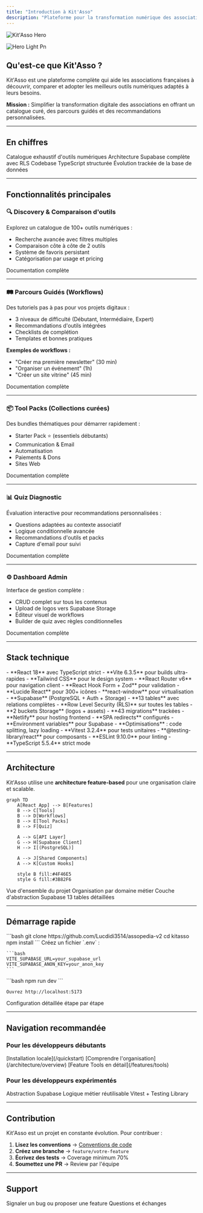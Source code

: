 ```yaml
---
title: "Introduction à Kit'Asso"
description: "Plateforme pour la transformation numérique des associations françaises"
---
```


<img
  className="hidden dark:block"
  src="/images/hero-dark.png"
  alt="Kit'Asso Hero"
/>

![Hero Light Pn](/hero-light.png)

## Qu'est-ce que Kit'Asso ?

Kit'Asso est une plateforme complète qui aide les associations françaises à découvrir, comparer et adopter les meilleurs outils numériques adaptés à leurs besoins.

**Mission :** Simplifier la transformation digitale des associations en offrant un catalogue curé, des parcours guidés et des recommandations personnalisées.

---

## En chiffres

<CardGroup cols={4}>
  <Card title="100+ Outils" icon="wrench">
    Catalogue exhaustif d'outils numériques
  </Card>
  <Card title="13 Tables" icon="database">
    Architecture Supabase complète avec RLS
  </Card>
  <Card title="~5,200 Lignes" icon="code">
    Codebase TypeScript structurée
  </Card>
  <Card title="43 Migrations" icon="arrows-rotate">
    Évolution trackée de la base de données
  </Card>
</CardGroup>

---

## Fonctionnalités principales

### 🔍 Discovery & Comparaison d'outils

Explorez un catalogue de 100+ outils numériques :

- Recherche avancée avec filtres multiples
- Comparaison côte à côte de 2 outils
- Système de favoris persistant
- Catégorisation par usage et pricing

<Card title="Découvrir la feature Tools" icon="arrow-right" href="/features/tools">
  Documentation complète
</Card>

---

### 🛤️ Parcours Guidés (Workflows)

Des tutoriels pas à pas pour vos projets digitaux :

- 3 niveaux de difficulté (Débutant, Intermédiaire, Expert)
- Recommandations d'outils intégrées
- Checklists de complétion
- Templates et bonnes pratiques

**Exemples de workflows :**

- "Créer ma première newsletter" (30 min)
- "Organiser un événement" (1h)
- "Créer un site vitrine" (45 min)

<Card title="Explorer les Workflows" icon="arrow-right" href="/features/workflows">
  Documentation complète
</Card>

---

### 📦 Tool Packs (Collections curées)

Des bundles thématiques pour démarrer rapidement :

- Starter Pack ⭐ (essentiels débutants)
- Communication & Email
- Automatisation
- Paiements & Dons
- Sites Web

<Card title="Voir les Tool Packs" icon="arrow-right" href="/features/tool-packs">
  Documentation complète
</Card>

---

### 📊 Quiz Diagnostic

Évaluation interactive pour recommandations personnalisées :

- Questions adaptées au contexte associatif
- Logique conditionnelle avancée
- Recommandations d'outils et packs
- Capture d'email pour suivi

<Card title="Système Quiz" icon="arrow-right" href="/features/quiz">
  Documentation complète
</Card>

---

### ⚙️ Dashboard Admin

Interface de gestion complète :

- CRUD complet sur tous les contenus
- Upload de logos vers Supabase Storage
- Éditeur visuel de workflows
- Builder de quiz avec règles conditionnelles

<Card title="Admin Dashboard" icon="arrow-right" href="/features/admin">
  Documentation complète
</Card>

---

## Stack technique

<AccordionGroup>
  <Accordion title="Frontend">
    - **React 18** avec TypeScript strict
    - **Vite 6.3.5** pour builds ultra-rapides
    - **Tailwind CSS** pour le design system
    - **React Router v6** pour navigation client
    - **React Hook Form + Zod** pour validation
    - **Lucide React** pour 300+ icônes
    - **react-window** pour virtualisation
  </Accordion>
  <Accordion title="Backend & Database">
    - **Supabase** (PostgreSQL + Auth + Storage)
    - **13 tables** avec relations complètes
    - **Row Level Security (RLS)** sur toutes les tables
    - **2 buckets Storage** (logos + assets)
    - **43 migrations** trackées
  </Accordion>
  <Accordion title="Déploiement">
    - **Netlify** pour hosting frontend
    - **SPA redirects** configurés
    - **Environment variables** pour Supabase
    - **Optimisations** : code splitting, lazy loading
  </Accordion>
  <Accordion title="Testing & Quality">
    - **Vitest 3.2.4** pour tests unitaires
    - **@testing-library/react** pour composants
    - **ESLint 9.10.0** pour linting
    - **TypeScript 5.5.4** strict mode
  </Accordion>
</AccordionGroup>

---

## Architecture

Kit'Asso utilise une **architecture feature-based** pour une organisation claire et scalable.

```mermaid
graph TD
    A[React App] --> B[Features]
    B --> C[Tools]
    B --> D[Workflows]
    B --> E[Tool Packs]
    B --> F[Quiz]
    
    A --> G[API Layer]
    G --> H[Supabase Client]
    H --> I[(PostgreSQL)]
    
    A --> J[Shared Components]
    A --> K[Custom Hooks]
    
    style B fill:#4F46E5
    style G fill:#3B82F6
```

<CardGroup cols={2}>
  <Card title="Architecture globale" icon="sitemap" href="/architecture/overview">
    Vue d'ensemble du projet
  </Card>
  <Card title="Feature-Based" icon="layer-group" href="/architecture/feature-based">
    Organisation par domaine métier
  </Card>
  <Card title="API Layer" icon="plug" href="/architecture/api-layer">
    Couche d'abstraction Supabase
  </Card>
  <Card title="Database Schema" icon="database" href="/database/schema">
    13 tables détaillées
  </Card>
</CardGroup>

---

## Démarrage rapide

<Steps>
  <Step title="Cloner le projet">
    ```bash
    git clone https://github.com/Lucdidi3514/assopedia-v2
    cd kitasso
    npm install
    ```
  </Step>
  <Step title="Configuration Supabase">
    Créez un fichier `.env` :

    ```bash
    VITE_SUPABASE_URL=your_supabase_url
    VITE_SUPABASE_ANON_KEY=your_anon_key
    ```
  </Step>
  <Step title="Lancer le serveur">
    ```bash
    npm run dev
    ```

    Ouvrez http://localhost:5173
  </Step>
</Steps>

<Card title="Guide complet d'installation" icon="rocket" href="/quickstart">
  Configuration détaillée étape par étape
</Card>

---

## Navigation recommandée

### Pour les développeurs débutants

<Steps>
  <Step title="Quickstart">
    [Installation locale](/quickstart)
  </Step>
  <Step title="Architecture">
    [Comprendre l'organisation](/architecture/overview)
  </Step>
  <Step title="Première feature">
    [Feature Tools en détail](/features/tools)
  </Step>
</Steps>

### Pour les développeurs expérimentés

<CardGroup cols={3}>
  <Card title="API Layer" icon="plug" href="/development/api-layer">
    Abstraction Supabase
  </Card>
  <Card title="Custom Hooks" icon="hook" href="/development/hooks">
    Logique métier réutilisable
  </Card>
  <Card title="Testing" icon="flask" href="/development/testing">
    Vitest + Testing Library
  </Card>
</CardGroup>

---

## Contribution

Kit'Asso est un projet en constante évolution. Pour contribuer :

1. **Lisez les conventions** → [Conventions de code](/development/conventions)
2. **Créez une branche** → `feature/votre-feature`
3. **Écrivez des tests** → Coverage minimum 70%
4. **Soumettez une PR** → Review par l'équipe

---

## Support

<CardGroup cols={2}>
  <Card title="GitHub Issues" icon="github" href="https://github.com/votre-org/kitasso/issues">
    Signaler un bug ou proposer une feature
  </Card>
  <Card title="Discussions" icon="comments" href="https://github.com/votre-org/kitasso/discussions">
    Questions et échanges
  </Card>
</CardGroup>